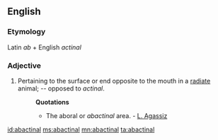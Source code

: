 ==English==

===Etymology===
Latin ''ab'' + English ''actinal''
===Adjective===
{{infl|en|adjective}}

#{{context|zoölogy}} Pertaining to the surface or end opposite to the mouth in a [[radiate]] animal; -- opposed to ''actinal''.
#:'''Quotations'''
#:*The aboral or ''abactinal'' area. - [[w:Louis Agassiz|L. Agassiz]]

[[id:abactinal]]
[[ms:abactinal]]
[[mn:abactinal]]
[[ta:abactinal]]